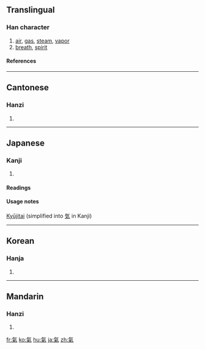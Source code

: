 {{see|气|気}}

==Translingual==
===Han character===
{{Han char|rn=84|rad=气|as=06|sn=10|four=8091<sub>7</sub>|canj=人弓火木 (ONFD)}}
# [[air]], [[gas]], [[steam]], [[vapor]]
# [[breath]], [[spirit]]
====References====
{{Han ref|kx=0599.120|dkj=17059|dj=0990.260|hdz=32011.140|uh=6C23|ud=27683|bh=AEF0|bd=44784}}

----
==Cantonese==
===Hanzi===
{{yue-hanzi|jyut=|y=hei3}}
# {{defn|Cantonese}}

----
==Japanese==
===Kanji===
{{ja-kanji|grade=|rs=气06}}
# {{defn|Japanese}} 
====Readings====
{{ja-readings|on=[[き]] (ki), [[け]] (ke)|kun=[[いき]] (iki)}}
====Usage notes====
[[Kyūjitai]] (simplified into [[気]] in Kanji)
----

==Korean==
===Hanja===
{{ko-hanja|hangeul=기|eumhun=|rv=gi|mr=ki|y=ki}}
# {{defn|Korean}}

----
==Mandarin==
===Hanzi===
{{cmn-hanzi|sim=气|pin=[[qì]] (qi4)|wg=ch'i<sup>4</sup>}}
# {{defn|Mandarin}}

[[fr:氣]]
[[ko:氣]]
[[hu:氣]]
[[ja:氣]]
[[zh:氣]]